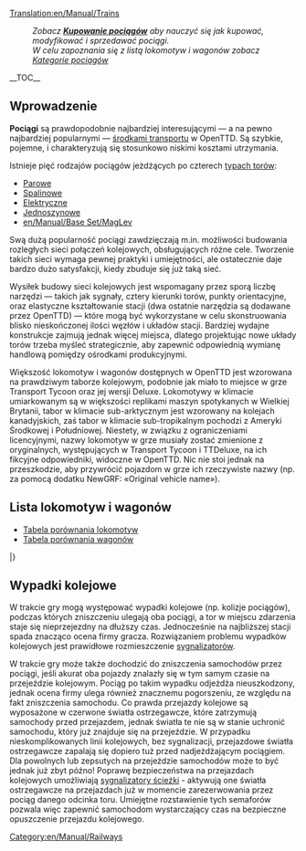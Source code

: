 [[Translation:en/Manual/Trains]]
{{pl/Manual/Spis treści}}
:''Zobacz '''[[en/Manual/Buying trains|Kupowanie pociągów]]''' aby nauczyć się jak kupować, modyfikować i sprzedawać pociągi.''
:''W celu zapoznania się z listą lokomotyw i wagonów zobacz [[:Category:pl/Manual/Koleje|Kategorie pociągów]]''
__TOC__
==Wprowadzenie==

'''Pociągi''' są prawdopodobnie najbardziej interesującymi — a na pewno najbardziej popularnymi — [[pl/Manual/Pojazdy|środkami transportu]] w OpenTTD. Są szybkie, pojemne, i charakteryzują się stosunkowo niskimi kosztami utrzymania. 

Istnieje pięć rodzajów pociągów jeżdżących po czterech [[en/Manual/Base Set/Types of railway|typach torów]]:
* [[pl/Manual/Base Set/Tory kolejowe|Parowe]]
* [[pl/Manual/Base Set/Tory kolejowe|Spalinowe]]
* [[en/Manual/Base Set/Electrified railways|Elektryczne]]
* [[en/Manual/Base Set/Monorail|Jednoszynowe]]
* [[en/Manual/Base Set/MagLev]]

Swą dużą popularność pociągi zawdzięczają m.in. możliwości budowania rozległych sieci połączeń kolejowych, obsługujących różne cele. Tworzenie takich sieci wymaga pewnej praktyki i umiejętności, ale ostatecznie daje bardzo dużo satysfakcji, kiedy zbuduje się już taką sieć.

Wysiłek budowy sieci kolejowych jest wspomagany przez sporą liczbę narzędzi — takich jak sygnały, cztery kierunki torów, punkty orientacyjne, oraz elastyczne kształtowanie stacji (dwa ostatnie narzędzia są dodawane przez OpenTTD) — które mogą być wykorzystane w celu skonstruowania blisko nieskończonej ilości węzłów i układów stacji. Bardziej wydajne konstrukcje zajmują jednak więcej miejsca, dlatego projektując nowe układy torów trzeba myśleć strategicznie, aby zapewnić odpowiednią wymianę handlową pomiędzy ośrodkami produkcyjnymi.

Większość lokomotyw i wagonów dostępnych w OpenTTD jest wzorowana na prawdziwym taborze kolejowym, podobnie jak miało to miejsce w grze Transport Tycoon oraz jej wersji Deluxe. Lokomotywy w klimacie umiarkowanym są w większości replikami maszyn spotykanych w Wielkiej Brytanii, tabor w klimacie sub-arktycznym jest wzorowany na kolejach kanadyjskich, zaś tabor w klimacie sub-tropikalnym pochodzi z Ameryki Środkowej i Południowej. Niestety, w związku z ograniczeniami licencyjnymi, nazwy lokomotyw w grze musiały zostać zmienione z oryginalnych, występujących w Transport Tycoon i TTDeluxe, na ich fikcyjne odpowiedniki, widoczne w OpenTTD. Nic nie stoi jednak na przeszkodzie, aby przywrócić pojazdom w grze ich rzeczywiste nazwy (np. za pomocą dodatku NewGRF: «Original vehicle name»).

==Lista lokomotyw i wagonów==

* [[pl/Manual/Base Set/Trains/Porównanie lokomotyw|Tabela porównania lokomotyw]]
* [[pl/Manual/Base Set/Trains/Porównanie wagonów|Tabela porównania wagonów]]

{{en/Manual/VehicleTable/Start}}
{{en/Manual/VehicleTable/Header|Parowozy}}
{{en/Manual/VehicleTable/Row|
*[[File:en/Manual/Base Set/Trains/Kirbypaultank.png|Kirby Paul Tank Engine]] [[pl/Manual/Base Set/Trains/Kirby Paul Tank|Kirby Paul Tank]]
*[[File:en/Manual/Base Set/Trains/Chaneyjubilee.png|Chaney "Jubilee" Engine]] [[pl/Manual/Base Set/Trains/Chaney 'Jubilee'|Chaney "Jubilee"]]
*[[File:en/Manual/Base Set/Trains/Ginzua4.png|Ginzu "A4" Engine]] [[pl/Manual/Base Set/Trains/Ginzu 'A4'|Ginzu "A4"]]
*[[File:en/Manual/Base Set/Trains/Sh8p.png|SH "8P" Engine]] [[pl/Manual/Base Set/Trains/SH '8P'|SH "8P"]]
|
*[[File:en/Manual/Base Set/Trains/Wills280.png|Wills 2-8-0 Engine]] [[pl/Manual/Base Set/Trains/Wills 2-8-0|Wills 2-8-0]]
|
*[[File:en/Manual/Base Set/Trains/Wills280.png|Wills 2-8-0 Engine]] [[pl/Manual/Base Set/Trains/Wills 2-8-0|Wills 2-8-0]]
|
*[[File:en/Manual/Base Set/Trains/Powernautchoochoo.png|Ploddyphut Choo-Choo Engine]] [[en/Manual/Base Set/Trains/Ploddyphut Choo-Choo]]
*[[File:en/Manual/Base Set/Trains/Ploddyphutchoochoo.png|Powernaut Choo-Choo Engine]] [[en/Manual/Base Set/Trains/Powernaut Choo-Choo]]
*[[File:en/Manual/Base Set/Trains/Mightymoverchoochoo.png|Might Mover Choo-Choo Engine]] [[en/Manual/Base Set/Trains/Mightymover Choo-Choo]]
}}
{{en/Manual/VehicleTable/Header|Spalinowe}}
{{en/Manual/VehicleTable/Row|
*[[File:en/Manual/Base Set/Trains/Manleymoreldmu.png|Manley-Morel DMU Engine]] [[pl/Manual/Base Set/Trains/Manley-Morel DMU|Manley-Morel DMU]]
*[[File:en/Manual/Base Set/Trains/Shhendry25.png|SH/Hendry "25" Engine]] [[pl/Manual/Base Set/Trains/Hendry '25'|SH/Hendry "25"]]
*[[File:en/Manual/Base Set/Trains/Floss47.png|Floss "47" Engine]] [[pl/Manual/Base Set/Trains/Floss '47'|Floss "47"]]
*[[File:en/Manual/Base Set/Trains/Uu37.png|UU "37" Engine]] [[pl/Manual/Base Set/Trains/UU '37'|UU "37"]]
*[[File:en/Manual/Base Set/Trains/Sh125.png|SH "125" Engine]] [[pl/Manual/Base Set/Trains/SH '125'|SH "125"]]
*[[File:en/Manual/Base Set/Trains/Dash.png|"Dash" Engine]] [[pl/Manual/Base Set/Trains/Dash|"Dash"]]
|
*[[File:en/Manual/Base Set/Trains/Mjs250.png|MJS 250 Engine]] [[pl/Manual/Base Set/Trains/MJS250|MJS250]]
*[[File:en/Manual/Base Set/Trains/Kelling3100.png|Kelling 3100 Engine]] [[pl/Manual/Base Set/Trains/Kelling 3100|Kelling 3100]]
*[[File:en/Manual/Base Set/Trains/Cs4000.png|CS4000 Engine]] [[pl/Manual/Base Set/Trains/CS4000|CS4000]]
*[[File:en/Manual/Base Set/Trains/Cs2400.png|CS2400 Engine]] [[pl/Manual/Base Set/Trains/CS2400|CS2400]]
*[[File:en/Manual/Base Set/Trains/Mjs1000.png|MJS 1000 Engine]] [[pl/Manual/Base Set/Trains/MJS 1000|MJS 1000]]
*[[File:en/Manual/Base Set/Trains/Centennial.png|Centennial Engine]] [[pl/Manual/Base Set/Trains/Centennial|Centennial]]
*[[File:en/Manual/Base Set/Trains/Turnerturbo.png|Turner Turbo]] [[pl/Manual/Base Set/Trains/Turner Turbo|Turner Turbo]]
|
*[[File:en/Manual/Base Set/Trains/Mjs250.png|MJS 250 Engine]] [[pl/Manual/Base Set/Trains/MJS250|MJS250]]
*[[File:en/Manual/Base Set/Trains/Kelling3100.png|Kelling 3100 Engine]] [[pl/Manual/Base Set/Trains/Kelling 3100|Kelling 3100]]
*[[File:en/Manual/Base Set/Trains/Cs4000.png|CS4000 Engine]] [[pl/Manual/Base Set/Trains/CS4000|CS4000]]
*[[File:en/Manual/Base Set/Trains/Cs2400.png|CS2400 Engine]] [[pl/Manual/Base Set/Trains/CS2400|CS2400]]
*[[File:en/Manual/Base Set/Trains/Mjs1000.png|MJS 1000 Engine]] [[pl/Manual/Base Set/Trains/MJS 1000|MJS 1000]]
*[[File:en/Manual/Base Set/Trains/Centennial.png|Centennial Engine]] [[pl/Manual/Base Set/Trains/Centennial|Centennial]]
*[[File:en/Manual/Base Set/Trains/Turnerturbo.png|Turner Turbo]] [[pl/Manual/Base Set/Trains/Turner Turbo|Turner Turbo]]
|
*[[File:en/Manual/Base Set/Trains/Ploddyphutdiesel.png|Ploddyphut Diesel]] [[en/Manual/Base Set/Trains/Ploddyphut Diesel]]
*[[File:en/Manual/Base Set/Trains/Powernautdiesel.png|Powernaut Diesel]] [[en/Manual/Base Set/Trains/Powernaut Diesel]]
}}
{{en/Manual/VehicleTable/Header|Elektryczne}}
{{en/Manual/VehicleTable/Row|
*[[File:en/Manual/Base Set/Trains/Sh30.png|SH "30" Engine]] [[pl/Manual/Base Set/Trains/SH '30'|SH "30"]]
*[[File:en/Manual/Base Set/Trains/Sh40.png|SH "40" Engine]] [[pl/Manual/Base Set/Trains/SH '40'|SH "40"]]
*[[File:en/Manual/Base Set/Trains/Tim.png|"T.I.M" Engine]] [[pl/Manual/Base Set/Trains/T.I.M.|"T.I.M."]]
*[[File:en/Manual/Base Set/Trains/Asiastar.png|"Asiastar" Engine]] [[pl/Manual/Base Set/Trains/AsiaStar|"AsiaStar"]]
|
None
|
None
|
None
}}
{{en/Manual/VehicleTable/Header|Jednoszynowe}}
{{en/Manual/VehicleTable/Row|
*[[File:en/Manual/Base Set/Trains/X2001.png|X2001 Monorail Engine]] [[en/Manual/Base Set/Trains/X2001|'X2001']]
*[[File:en/Manual/Base Set/Trains/Millenniumz1.png|Milennium 'Z1' Monorail Engine]] [[en/Manual/Base Set/Trains/Millennium Z1|'Millennium Z1']]
|
*[[File:en/Manual/Base Set/Trains/X2001.png|X2001 Monorail Engine]] [[en/Manual/Base Set/Trains/X2001|'X2001']]
*[[File:en/Manual/Base Set/Trains/Millenniumz1.png|Milennium 'Z1' Monorail Engine]] [[en/Manual/Base Set/Trains/Millennium Z1|'Millennium Z1']]
|
*[[File:en/Manual/Base Set/Trains/X2001.png|X2001 Monorail Engine]] [[en/Manual/Base Set/Trains/X2001|'X2001']]
*[[File:en/Manual/Base Set/Trains/Millenniumz1.png|Milennium 'Z1' Monorail Engine]] [[en/Manual/Base Set/Trains/Millennium Z1|'Millennium Z1']]
|
*[[File:en/Manual/Base Set/Trains/Wizzowowz99.png|Wizzowow 'Z99' Monorail Engine]] [[en/Manual/Base Set/Trains/Wizzowow Z99]]
}}
{{en/Manual/VehicleTable/Header|MagLev}}
{{en/Manual/VehicleTable/Row|
*[[File:en/Manual/Base Set/Trains/Lev1leviathan.png|MagLev Engine 1: Leviathan]] [[en/Manual/Base Set/Trains/Lev1 'Leviathan']]
*[[File:en/Manual/Base Set/Trains/Lev2cyclops.png|MagLev Engine 2: Cyclops]] [[en/Manual/Base Set/Trains/Lev2 'Cyclops']]
*[[File:en/Manual/Base Set/Trains/Lev3pegasus.png|MagLev Engine 3: Pegasus]] [[en/Manual/Base Set/Trains/Lev3 'Pegasus']]
*[[File:en/Manual/Base Set/Trains/Lev4chimaerarhead.png|MagLev Engine 4: Chimaera (front)]] [[en/Manual/Base Set/Trains/Lev4 'Chimaera']]
|
*[[File:en/Manual/Base Set/Trains/Lev1leviathan.png|MagLev Engine 1: Leviathan]] [[en/Manual/Base Set/Trains/Lev1 'Leviathan']]
*[[File:en/Manual/Base Set/Trains/Lev2cyclops.png|MagLev Engine 2: Cyclops]] [[en/Manual/Base Set/Trains/Lev2 'Cyclops']]
*[[File:en/Manual/Base Set/Trains/Lev3pegasus.png|MagLev Engine 3: Pegasus]] [[en/Manual/Base Set/Trains/Lev3 'Pegasus']]
*[[File:en/Manual/Base Set/Trains/Lev4chimaerarhead.png|MagLev Engine 4: Chimaera (front)]] [[en/Manual/Base Set/Trains/Lev4 'Chimaera']]
|
*[[File:en/Manual/Base Set/Trains/Lev1leviathan.png|MagLev Engine 1: Leviathan]] [[en/Manual/Base Set/Trains/Lev1 'Leviathan']]
*[[File:en/Manual/Base Set/Trains/Lev2cyclops.png|MagLev Engine 2: Cyclops]] [[en/Manual/Base Set/Trains/Lev2 'Cyclops']]
*[[File:en/Manual/Base Set/Trains/Lev3pegasus.png|MagLev Engine 3: Pegasus]] [[en/Manual/Base Set/Trains/Lev3 'Pegasus']]
*[[File:en/Manual/Base Set/Trains/Lev4chimaerarhead.png|MagLev Engine 4: Chimaera (front)]] [[en/Manual/Base Set/Trains/Lev4 'Chimaera']]
|
*[[File:en/Manual/Base Set/Trains/Wizzowowrocketeer.png|Toyland Wizzowow Rocketeer]] [[en/Manual/Base Set/Trains/Wizzowow Rocketeer]]
}}
{{en/Manual/VehicleTable/Header|Wagony}}
{{en/Manual/VehicleTable/Row|
*[[File:en/Manual/Base Set/Trains/Passengercarriage.png|Standard Passenger Carriage]] [[pl/Manual/Base Set/Trains/Przewóz pasażerski|Passenger Carriage]]
*[[File:en/Manual/Base Set/Trains/Mailvan.png|Standard Mail Van]] [[pl/Manual/Base Set/Trains/Wagon pocztowy|Mail Van]]
*[[File:en/Manual/Base Set/Trains/Coaltruck.png|Standard Coal Truck]] [[en/Manual/Base Set/Trains/Coal Car]]
*[[File:en/Manual/Base Set/Trains/Oiltanker car.png|Standard Oil Tanker]] [[pl/Manual/Base Set/Trains/Cysterna na ropę|Oil Tanker]]
*[[File:en/Manual/Base Set/Trains/Livestockvan.png|Standard Livestock Van]] [[en/Manual/Base Set/Trains/Livestock Van]]
*[[File:en/Manual/Base Set/Trains/Goodsvan.png|Standard Goods Van]] [[pl/Manual/Base Set/Trains/Wagon towarowy|Goods Van]]
*[[File:en/Manual/Base Set/Trains/Grainhopper.png|Standard Grain Hopper]] [[pl/Manual/Base Set/Trains/Wagon na ziarno|Grain Hopper]]
*[[File:en/Manual/Base Set/Trains/Woodtruck.png|Standard Wood Truck]] [[pl/Manual/Base Set/Trains/Wagon na drewno|Wood Truck]]
*[[File:en/Manual/Base Set/Trains/Ironorehopper.png|Standard Iron Ore Hopper]] [[en/Manual/Base Set/Trains/Iron Ore Hopper]]
*[[File:en/Manual/Base Set/Trains/Steeltruck.png|Standard Steel Truck]] [[en/Manual/Base Set/Trains/Steel Truck]]
*[[File:en/Manual/Base Set/Trains/Armouredvan.png|Standard Armoured Van]] [[pl/Manual/Base Set/Trains/Wagon opancerzony|Armoured Van]]
|
*[[File:en/Manual/Base Set/Trains/Passengercarriagex.png|Tropical and Sub-arctic Passenger Carriage]] [[pl/Manual/Base Set/Trains/Przewóz pasażerski|Passenger Carriage]]
*[[File:en/Manual/Base Set/Trains/Mailvan.png|Standard Mail Van]] [[pl/Manual/Base Set/Trains/Wagon pocztowy|Mail Van]]
*[[File:en/Manual/Base Set/Trains/Coaltruck.png|Standard Coal Truck]] [[en/Manual/Base Set/Trains/Coal Car]]
*[[File:en/Manual/Base Set/Trains/Oiltanker car.png|Standard Oil Tanker]] [[pl/Manual/Base Set/Trains/Cysterna na ropę|Oil Tanker]]
*[[File:en/Manual/Base Set/Trains/Livestockvan.png|Standard Livestock Van]] [[en/Manual/Base Set/Trains/Livestock Van]]
*[[File:en/Manual/Base Set/Trains/Goodsvan.png|Standard Goods Van]] [[pl/Manual/Base Set/Trains/Wagon towarowy|Goods Van]]
*[[File:en/Manual/Base Set/Trains/Grainhopper.png|Standard Grain Hopper]] [[pl/Manual/Base Set/Trains/Wagon na ziarno|Grain Hopper]]
*[[File:en/Manual/Base Set/Trains/Woodtruck.png|Standard Wood Truck]] [[pl/Manual/Base Set/Trains/Wagon na drewno|Wood Truck]]
*[[File:en/Manual/Base Set/Trains/Armouredvan.png|Standard Armoured Van]] [[pl/Manual/Base Set/Trains/Wagon opancerzony|Armoured Van]]
*[[File:en/Manual/Base Set/Trains/Foodvan.png|Tropical and Sub-arctic Food Van]] [[en/Manual/Base Set/Trains/Food Van]]
*[[File:en/Manual/Base Set/Trains/Papertruck.png|Tropical and Sub-arctic Paper Truck]] [[en/Manual/Base Set/Trains/Paper Truck]]
|
*[[File:en/Manual/Base Set/Trains/Passengercarriagex.png|Tropical and Sub-arctic Passenger Carriage]] [[pl/Manual/Base Set/Trains/Przewóz pasażerski|Passenger Carriage]]
*[[File:en/Manual/Base Set/Trains/Mailvan.png|Standard Mail Van]] [[pl/Manual/Base Set/Trains/Wagon pocztowy|Mail Van]]
*[[File:en/Manual/Base Set/Trains/Oiltanker car.png|Standard Oil Tanker]] [[pl/Manual/Base Set/Trains/Cysterna na ropę|Oil Tanker]]
*[[File:en/Manual/Base Set/Trains/Goodsvan.png|Standard Goods Van]] [[pl/Manual/Base Set/Trains/Wagon towarowy|Goods Van]]
*[[File:en/Manual/Base Set/Trains/Grainhopper.png|Standard Grain Hopper]] [[pl/Manual/Base Set/Trains/Wagon na ziarno|Grain Hopper]]
*[[File:en/Manual/Base Set/Trains/Woodtruck.png|Standard Wood Truck]] [[pl/Manual/Base Set/Trains/Wagon na drewno|Wood Truck]]
*[[File:en/Manual/Base Set/Trains/Armouredvan.png|Standard Armoured Van]] [[pl/Manual/Base Set/Trains/Wagon opancerzony|Armoured Van]]
*[[File:en/Manual/Base Set/Trains/Foodvan.png|Tropical and Sub-arctic Food Van]] [[en/Manual/Base Set/Trains/Food Van]]
*[[File:en/Manual/Base Set/Trains/Copperorehopper.png|Tropical Copper Ore Hopper]] [[en/Manual/Base Set/Trains/Copper Ore Hopper]]
*[[File:en/Manual/Base Set/Trains/Watertanker.png|Tropical Water Tanker]] [[en/Manual/Base Set/Trains/Water Tanker]]
*[[File:en/Manual/Base Set/Trains/Fruittruck.png|Tropical Fruit Truck]] [[en/Manual/Base Set/Trains/Fruit Truck]]
*[[File:en/Manual/Base Set/Trains/Rubbertruck.png|Tropcial Rubber Truck]] [[en/Manual/Base Set/Trains/Rubber Truck]]
|
*[[File:en/Manual/Base Set/Trains/Passengercarriagetoyland.png|Standard Passenger Carriage]] [[en/Manual/Base Set/Trains/Passenger Carriage]]
*[[File:en/Manual/Base Set/Trains/Mailvanx.png|Standard Mail Van]] [[en/Manual/Base Set/Trains/Mail Van]]
*[[File:en/Manual/Base Set/Trains/Sugartruck.png|Toyland Sugar Truck]] [[en/Manual/Base Set/Trains/Sugar Truck]]
*[[File:en/Manual/Base Set/Trains/Candyflosshopper.png|Toyland Candyfloss Hopper]] [[en/Manual/Base Set/Trains/Candyfloss Hopper]]
*[[File:en/Manual/Base Set/Trains/Toffeehopper.png|Toyland Toffee Hopper]] [[en/Manual/Base Set/Trains/Toffee Hopper]]
*[[File:en/Manual/Base Set/Trains/Bubblevan.png|Toyland Bubble Van]] [[en/Manual/Base Set/Trains/Bubble Van]]
*[[File:en/Manual/Base Set/Trains/Colatanker.png|Toyland Cola Tanker]] [[en/Manual/Base Set/Trains/Cola Tanker]]
*[[File:en/Manual/Base Set/Trains/Sweetvan.png|Toyland Sweet Van]] [[en/Manual/Base Set/Trains/Sweet Van]]
*[[File:en/Manual/Base Set/Trains/Toyvan.png|Toyland Toy Van]] [[en/Manual/Base Set/Trains/Toy Van]]
*[[File:en/Manual/Base Set/Trains/Batterytruck.png|Toyland Battery Truck]] [[en/Manual/Base Set/Trains/Battery Truck]]
*[[File:en/Manual/Base Set/Trains/Fuzzydrinktruck.png|Toyland Fuzzy Drink Truck]] [[en/Manual/Base Set/Trains/Fizzy Drink Truck]]
*[[File:en/Manual/Base Set/Trains/Plastictruck.png|Toyland Plastic Truck]] [[en/Manual/Base Set/Trains/Plastic Truck]]
}}
|}

==Wypadki kolejowe==
W trakcie gry mogą występować wypadki kolejowe (np. kolizje pociągów), podczas których zniszczeniu ulegają oba pociągi, a tor w miejscu zdarzenia staje się nieprzejezdny na dłuższy czas. Jednocześnie na najbliższej stacji spada znacząco ocena firmy gracza. Rozwiązaniem problemu wypadków kolejowych jest prawidłowe rozmieszczenie [[pl/Manual/Sygnalizacja|sygnalizatorów]].

W trakcie gry może także dochodzić do zniszczenia samochodów przez pociągi, jeśli akurat oba pojazdy znalazły się w tym samym czasie na przejeździe kolejowym. Pociąg po takim wypadku odjeżdża nieuszkodzony, jednak ocena firmy ulega również znacznemu pogorszeniu, ze względu na fakt zniszczenia samochodu. Co prawda przejazdy kolejowe są wyposażone w czerwone światła ostrzegawcze, które zatrzymują samochody przed przejazdem, jednak światła te nie są w stanie uchronić samochodu, który już znajduje się na przejeździe. W przypadku nieskomplikowanych linii kolejowych, bez sygnalizacji, przejazdowe światła ostrzegawcze zapalają się dopiero tuż przed nadjeżdżającym pociągiem. Dla powolnych lub zepsutych na przejeździe samochodów może to być jednak już zbyt późno! Poprawę bezpieczeństwa na przejazdach kolejowych umożliwiają [[pl/Manual/Sygnalizacja#path-signals|sygnalizatory ścieżki]] - aktywują one światła ostrzegawcze na przejazdach już w momencie zarezerwowania przez pociąg danego odcinka toru. Umiejętne rozstawienie tych semaforów pozwala więc zapewnić samochodom wystarczający czas na bezpieczne opuszczenie przejazdu kolejowego.

[[Category:en/Manual/Railways]]